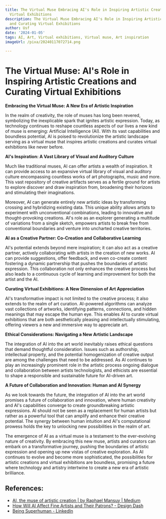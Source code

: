 ```yaml
---
title: The Virtual Muse Embracing AI's Role in Inspiring Artistic Creations and Curating
  Virtual Exhibitions
description: The Virtual Muse Embracing AI's Role in Inspiring Artistic Creations
  and Curating Virtual Exhibitions
author: Usf
date: '2024-01-05'
tags: AI, Art, Virtual exhibitions, Virtual muse, Art inspiration
imageUrl: /pixa/20240117072714.png

---
```

# The Virtual Muse: AI's Role in Inspiring Artistic Creations and Curating Virtual Exhibitions


**Embracing the  Virtual Muse: A  New Era of  Artistic Inspiration**

In the realm of creativity, the role of muses has long been revered, symbolizing  the  inexplicable spark that ignites artistic expression. Today, as technology  continues to reshape countless  aspects of our lives a new kind of muse is emerging: Artificial Intelligence (AI). With its vast capabilities and boundless potential, AI is  poised to revolutionize the artistic landscape  serving  as a virtual muse that inspires  artistic creations and curates virtual exhibitions like never before.

**AI's Inspiration: A Vast Library  of Visual and Auditory Culture**

Much like traditional  muses, AI can offer artists a wealth of inspiration. It can provide access to an expansive virtual library of visual and auditory culture encompassing countless works of  art photographs, music and more. This vast repository of creative artifacts serves as a fertile ground  for artists to explore discover and draw inspiration from, broadening their horizons and  stimulating their imaginations.

Moreover, AI can generate entirely new  artistic ideas by transforming  crossing  and hybridizing existing data. This unique ability allows artists to experiment with unconventional combinations, leading to innovative and thought-provoking creations. AI's role as  an  explorer generating a  multitude of variations from  a single sketch, empowers artists  to break free from conventional boundaries and venture into uncharted  creative territories.

**AI  as a Creative  Partner: Co-Creation and Collaborative Learning**

AI's potential extends beyond mere inspiration; it can also act as a creative partner, actively collaborating with artists in the creation of new works. AI can provide suggestions, offer  feedback, and even co-create content fostering a dynamic partnership that pushes the boundaries  of artistic expression. This collaboration not only enhances the creative process but  also leads to a continuous cycle of learning and improvement for both the artist and the AI.

**Curating Virtual Exhibitions: A New Dimension of Art Appreciation**

AI's transformative impact  is  not limited to the  creative process; it also extends to the realm of  art curation. AI-powered algorithms can analyze vast collections of artworks, identifying patterns,  connections, and hidden meanings  that may escape the human  eye. This enables  AI to curate virtual exhibitions  that  are both aesthetically pleasing and intellectually stimulating, offering viewers a new and immersive way  to appreciate art.

**Ethical Considerations: Navigating a New Artistic Landscape**

The integration of AI into the art world inevitably raises ethical questions  that demand thoughtful consideration.  Issues such as authorship, intellectual property, and the potential homogenization of creative output are among the challenges that need to be addressed. As AI continues  to  play an increasingly prominent role in the artistic process ongoing dialogue and collaboration between artists technologists, and ethicists are essential to shape a responsible and sustainable  future for AI-driven art.

**A Future of Collaboration and Innovation: Human and AI Synergy**

As we look towards the future, the integration of AI into the art world promises a  future of collaboration and innovation, where human creativity and AI's capabilities converge to  create groundbreaking artistic expressions. AI should  not be seen as a replacement for human artists but rather as a powerful tool that  can amplify and enhance their creative potential. The synergy between human intuition and AI's computational prowess holds the  key to unlocking new possibilities in the realm of art.

The emergence of AI as a  virtual muse is a testament to the ever-evolving nature of creativity. By embracing this new muse, artists  and curators can embark on a  transformative journey, pushing the  boundaries of artistic expression and opening  up new  vistas of creative exploration. As AI  continues to evolve  and become more sophisticated, the possibilities for artistic creations and virtual exhibitions  are boundless, promising a future where technology and  artistry intertwine to create a new era of artistic brilliance.

## References:
- [AI, the muse of artistic creation | by Raphael Mansuy | Medium](https://medium.com/@raphael.mansuy/ai-the-muse-of-artistic-creation-4217990446ad)
- [How Will AI Affect Fine Artists and Their Patrons? - Design Dash](https://designdash.com/2023/12/05/how-will-ai-affect-fine-artists-and-their-patrons/)
- [Being Superhuman - LinkedIn](https://www.linkedin.com/pulse/being-superhuman-abhijeet-bhadra)
